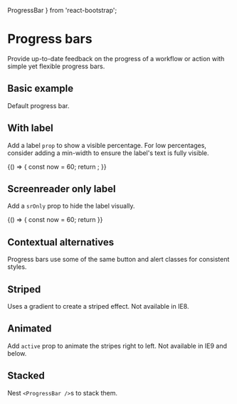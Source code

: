   ProgressBar
} from 'react-bootstrap';

<PlayGroundCustomProps />

# Progress bars

Provide up-to-date feedback on the progress of a workflow or action with simple yet flexible progress bars.

## Basic example

Default progress bar.

<Playground>
  <ProgressBar now={60} />
</Playground>

## With label

Add a label `prop` to show a visible percentage. For low percentages, consider adding a min-width to ensure the label's text is fully visible.

<Playground>
  {() => {
    const now = 60;
    return <ProgressBar now={now} label={`${now}%`} />;
  }}
</Playground>

## Screenreader only label

Add a `srOnly` prop to hide the label visually.

<Playground>
  {() => {
    const now = 60;
    return <ProgressBar now={now} label={`${now}%`} srOnly />
  }}
</Playground>

## Contextual alternatives

Progress bars use some of the same button and alert classes for consistent styles.

<Playground>
  <ProgressBar bsStyle="success" now={40} />
  <ProgressBar bsStyle="info" now={20} />
  <ProgressBar bsStyle="warning" now={60} />
  <ProgressBar bsStyle="danger" now={80} />
</Playground>

## Striped

Uses a gradient to create a striped effect. Not available in IE8.

<Playground>
  <ProgressBar striped bsStyle="success" now={40} />
  <ProgressBar striped bsStyle="info" now={20} />
  <ProgressBar striped bsStyle="warning" now={60} />
  <ProgressBar striped bsStyle="danger" now={80} />
</Playground>

## Animated

Add `active` prop to animate the stripes right to left. Not available in IE9 and below.

<Playground>
  <ProgressBar active now={45} />
</Playground>

## Stacked

Nest `<ProgressBar />`s to stack them.

<Playground>
  <ProgressBar>
    <ProgressBar striped bsStyle="success" now={35} key={1} />
    <ProgressBar bsStyle="warning" now={20} key={2} />
    <ProgressBar active bsStyle="danger" now={10} key={3} />
  </ProgressBar>
</Playground>

